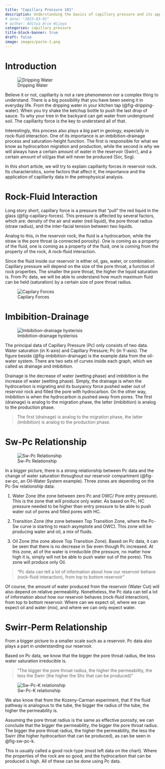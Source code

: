 ```yaml
---
title: "Capillary Pressure 101"
description: Understanding the basics of capillary pressure and its applications.
# date: "2023-03-01"
# author: Aditya Arie Wijaya
categories: capillary pressure
title-block-banner: true
draft: false
image: images/paste-1.png
---
```


# Introduction

![Dripping Water](images/paste-1.png){#fig-dripping-water}

Believe it or not, capillarity is not a rare phenomenon nor a complex thing to understand. There is a big possibility that you have been seeing it in everyday life. From the dripping water in your kitchen tap (@fig-dripping-water). When you try shake the ketchup bottle to push the last drop of sauce. To why your tree in the backyard can get water from underground soil. The capillarity force is the key to understand all of that.

Interestingly, this process also plays a big part in geology, especially in rock-fluid interaction. One of its importance is an imbibition-drainage process and saturation-height function. The first is responsible for what we know as hydrocarbon migration and production, while the second is why we will always have a certain amount of water in the reservoir (Swirr), and a certain amount of oil/gas that will never be produced (Sor, Sog).

In this short article, we will try to explain capillarity forces in reservoir rock. Its characteristics, some factors that affect it, the importance and the application of capillarity data in the petrophysical analysis.

# Rock-Fluid Interaction

Long story short, capillary force is a pressure that "pull" the red liquid in the glass (@fig-capillary-forces). This pressure is affected by several factors, which are: density of the air and water (red liquid), the pore throat radius (straw radius), and the inter-facial tension between two liquids.

Analog to this, in the reservoir rock, the fluid is a hydrocarbon, while the straw is the pore throat (a connected porosity). One is coming as a property of the fluid, one is coming as a property of the fluid, one is coming from the property of the rock, A rock-fluid interaction.

Since the fluid inside our reservoir is either oil, gas, water, or combination. Capillary pressure will depend on the size of the pore throat, a function of rock properties. The smaller the pore throat, the higher the liquid saturation is. From Pc data, we will be able to understand how much maximum fluid can be held (saturation) by a certain size of pore throat radius.

![Capilary Forces](images/paste-2.png){#fig-capillary-forces}

# Imbibition-Drainage

![Imbibition-drainage hysterisis](images/paste-3.png){#fig-imbibition-drainage}

The principal data of Capillary Pressure (Pc) only consists of two data. Water saturation (in X-axis) and Capillary Pressure; Pc (in Y-axis). The figure beside (@fig-imbibition-drainage) is the example data from the oil- water system. There are two sets of curves inside each graph, which we called as drainage and imbibition.

Drainage is the decrease of water (wetting phase) and imbibition is the increase of water (wetting phase). Simply, the drainage is when the hydrocarbon is migrating and its buoyancy force pushed water out of reservoir rock and filled the pore with hydrocarbon. On the other way, imbibition is when the hydrocarbon is pushed away from pores. The first (drainage) is analog to the migration phase, the latter (imbibition) is analog to the production phase.

> The first (drainage) is analog to the migration phase, the latter (imbibition) is analog to the production phase.

# Sw-Pc Relationship

![Sw-Pc Relationship](images/paste-4.png){#fig-sw-pc}

In a bigger picture, there is a strong relationship between Pc data and the change of water saturation throughout our reservoir compartment (@fig-sw-pc, an Oil-Water System example). Three zones are depending on the Pc-Sw relationship data:

1.  Water Zone (the zone between zero Pc and OWC/ Pore entry pressure). This is the zone that will produce only water. As based on Pc, HC pressure needed to be higher than entry pressure to be able to push water out of pores and filled pores with HC.

2.  Transition Zone (the zone between Top Transition Zone, where the Pc-Sw curve is starting to reach asymptote and OWC). This zone will be producing water and oil, a mix of fluids.

3.  Oil Zone (the zone above Top Transition Zone). Based on Pc data, it can be seen that there is no decrease in Sw even though Pc increased. At this zone, all of the water is irreducible (the pressure, no matter how high it is, simply will not be able to push water out of the pores). This zone will produce only Oil.

> "Pc data can tell a lot of information about how our reservoir behave (rock-fluid interaction), from top to bottom reservoir"

Of course, the amount of water produced from the reservoir (Water Cut) will also depend on relative permeability. Nonetheless, the Pc data can tell a lot of information about how our reservoir behaves (rock-fluid interaction), from top to bottom reservoir. Where can we expect oil, where we can expect oil and water (mix), and where we can only expect water.

# Swirr-Perm Relationship

From a bigger picture to a smaller scale such as a reservoir. Pc data also plays a part in understanding our reservoir.

Based on Pc data, we know that the bigger the pore throat radius, the less water saturation irreducible is.

> "The bigger the pore throat radius, the higher the permeability, the less the Swirr (the higher the Shc that can be produced)"

![Sw-Pc-K relationship](images/paste-6.png){#fig-sw-pc-k}

We also know that from the Kozeny-Carman experiment, that if the fluid pathway is analogous to the tube, the bigger the radius of the tube, the higher the permeability is.

Assuming the pore throat radius is the same as effective porosity, we can conclude that the bigger the permeability, the bigger the pore throat radius. The bigger the pore throat radius, the higher the permeability, the less the Swirr (the higher hydrocarbon that can be produced), as can be seen in @fig-sw-pc-k.

This is usually called a good rock-type (most left data on the chart). Where the properties of the rock are so good, and the hydrocarbon that can be produced is high. All of these can be done using Pc data.
